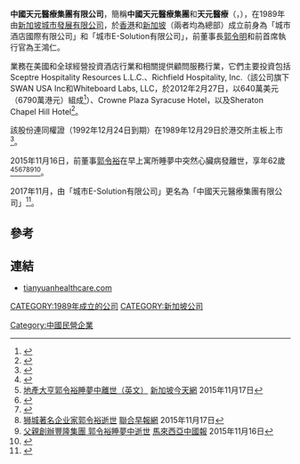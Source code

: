 '''中國天元醫療集團有限公司'''，簡稱'''中國天元醫療集團'''和'''天元醫療'''（'''{{lang-en|China Tian Yuan Healthcare Group Limited}}'''，{{hkex|0557}}），在1989年由[[新加坡|新加坡]][[城市發展有限公司|城市發展有限公司]]，於[[香港|香港]]和[[新加坡|新加坡]]（兩者均為總部）成立前身為「城市酒店國際有限公司」和「城市E-Solution有限公司」，前董事長[[郭令明|郭令明]]和前首席執行官為王鴻仁。

業務在美國和全球經營投資酒店行業和相關提供顧問服務行業，它們主要投資包括Sceptre Hospitality Resources L.L.C.、Richfield Hospitality, Inc.（該公司旗下SWAN USA Inc和Whiteboard Labs, LLC，於2012年2月27日，以640萬美元（6790萬港元）組成<REF>
{{Cite web |url=http://www.hkexnews.hk/listedco/listconews/SEHK/2012/0227/LTN20120227590_C.pdf |title=合併通告 |access-date=2014-02-04 |archive-date=2019-11-23 |archive-url=https://web.archive.org/web/20191123170410/https://www1.hkexnews.hk/listedco/listconews/sehk/2012/0227/ltn20120227590_c.pdf |dead-url=no }}
</REF>）、Crowne Plaza Syracuse Hotel，以及Sheraton Chapel Hill Hotel<ref>{{Cite web |url=http://www.ceslimited.com/about-city-e-solutions/ |title=城市E-Solution有限公司 |access-date=2014-02-04 |archive-date=2015-09-23 |archive-url=https://web.archive.org/web/20150923202005/http://www.ceslimited.com/about-city-e-solutions/ |dead-url=yes }}</ref>。

該股份連同權證（1992年12月24日到期）在1989年12月29日於港交所主板上市<REF>
{{Cite web |url=http://webb-site.com/dbpub/orgdata.asp?code=557&Submit=Current |title=WEBB-SITE.COM所提供城市E-Solution有限公司資料 |access-date=2014-02-04 |archive-date=2019-11-08 |archive-url=https://web.archive.org/web/20191108063057/https://webb-site.com/dbpub/orgdata.asp?code=557&Submit=Current |dead-url=no }}
</REF>。

2015年11月16日，前董事[[郭令裕|郭令裕]]在早上寓所睡夢中突然心臟病發離世，享年62歲<ref>{{Cite web |url=http://media.corporate-ir.net/media_files/IROL/60/60774/City_Developments_Limited_AnnualReport_2014.pdf |title=城市發展有限公司2014年年報有關郭令裕其中董事會成員一列 |access-date=2015-11-18 |archive-url=https://web.archive.org/web/20151119001230/http://media.corporate-ir.net/media_files/IROL/60/60774/City_Developments_Limited_AnnualReport_2014.pdf |archive-date=2015-11-19 |dead-url=yes }}</ref><ref>[http://www.todayonline.com/singapore/cdl-deputy-chairman-kwek-leng-joo-died-his-sleep 地產大亨郭令裕睡夢中離世（英文）] {{Wayback|url=http://www.todayonline.com/singapore/cdl-deputy-chairman-kwek-leng-joo-died-his-sleep |date=20151119020514 }}[[新加坡今天網|新加坡今天網]] 2015年11月17日</ref><ref>{{Cite web |url=http://www.hkexnews.hk/listedco/listconews/sehk/2015/1117/LTN20151117252_C.pdf |title=城市E-Solution有限公司執行董事離世通告 |access-date=2015-11-17 |archive-date=2015-11-18 |archive-url=https://web.archive.org/web/20151118070035/http://www.hkexnews.hk/listedco/listconews/sehk/2015/1117/LTN20151117252_C.pdf |dead-url=no }}</ref><ref>{{Cite web |url=http://media.corporate-ir.net/media_files/IROL/60/60774/161115_FINAL_CDL_News_Release_web2.pdf |title=城市發展有限公司副主席郭令裕離世通告（英文版） |access-date=2015-11-17 |archive-url=https://web.archive.org/web/20151118130254/http://media.corporate-ir.net/media_files/IROL/60/60774/161115_FINAL_CDL_News_Release_web2.pdf |archive-date=2015-11-18 |dead-url=yes }}</ref><ref>[http://www.65singapore.com/news/sinnews/42929.html 狮城著名企业家郭令裕逝世] {{Wayback|url=http://www.65singapore.com/news/sinnews/42929.html |date=20151118133404 }}[[聯合早報網|聯合早報網]] 2015年11月17日</ref><ref>[http://www.chinapress.com.my/20151116/%E7%88%B6%E8%A6%AA%E5%89%B5%E8%BE%A6%E8%B1%90%E9%9A%86%E9%9B%86%E5%9C%98-%E9%83%AD%E4%BB%A4%E8%A3%95%E7%9D%A1%E5%A4%A2%E4%B8%AD%E9%80%9D%E4%B8%96/ 父親創辦豐隆集團 郭令裕睡夢中逝世] {{Wayback|url=http://www.chinapress.com.my/20151116/%E7%88%B6%E8%A6%AA%E5%89%B5%E8%BE%A6%E8%B1%90%E9%9A%86%E9%9B%86%E5%9C%98-%E9%83%AD%E4%BB%A4%E8%A3%95%E7%9D%A1%E5%A4%A2%E4%B8%AD%E9%80%9D%E4%B8%96/ |date=20151118085743 }}[[馬來西亞中國報|馬來西亞中國報]] 2015年11月16日</ref><ref>{{Cite web |url=http://www.hlf.com.sg/download/KLJ.pdf |title=豐隆財務有限公司非執行董事郭令裕離世通告（英文版） |access-date=2015-11-18 |archive-date=2015-11-19 |archive-url=https://web.archive.org/web/20151119010411/http://www.hlf.com.sg/download/KLJ.pdf |dead-url=yes }}</ref>。

2017年11月，由「城市E-Solution有限公司」更名為「中國天元醫療集團有限公司」<ref>{{Cite web |url=http://www.hkexnews.hk/listedco/listconews/sehk/2017/1222/LTN20171222448_C.pdf |title=更改公司名稱 、股份簡稱及公司網址以及棄用公司標誌公告 |access-date=2017-12-22 |archive-date=2019-11-13 |archive-url=https://web.archive.org/web/20191113012630/https://www1.hkexnews.hk/listedco/listconews/sehk/2017/1222/ltn20171222448_c.pdf |dead-url=no }}</ref>。

==參考==
{{REFLIST}}

==連結==
*[http://www.tianyuanhealthcare.com tianyuanhealthcare.com] {{Wayback|url=http://www.tianyuanhealthcare.com/ |date=20201202192105 }}

[[CATEGORY:1989年成立的公司|CATEGORY:1989年成立的公司]]
[[CATEGORY:新加坡公司|CATEGORY:新加坡公司]]
[[Category:中國民營企業|Category:中國民營企業]]